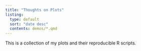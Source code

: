 ```yaml
---
title: "Thoughts on Plots"
listing:
  type: default
  sort: "date desc"
  contents: demos/*.qmd
---
```


This is a collection of my plots and their reproducible R scripts.
